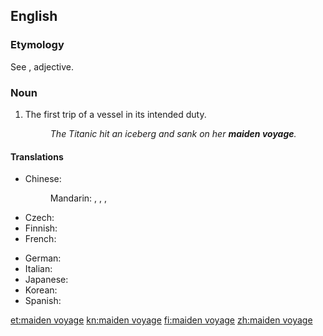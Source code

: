 ==English==

===Etymology===
See {{m|en|maiden}}, adjective.

===Noun===
{{en-noun}}

# {{lb|en|nautical}} The first trip of a vessel in its intended duty.
#: ''The Titanic hit an iceberg and sank on her '''maiden voyage'''.''

====Translations====
{{trans-top|first trip of a vessel}}
* Chinese:
*: Mandarin: {{t|cmn|初航|tr=chūháng}}, {{t+|cmn|處女航}}, {{t+|cmn|处女航|tr=chǔnǚháng}}, {{t|cmn|首航|tr=shǒuháng}}
* Czech: {{t|cs|panenská plavba|f}}
* Finnish: {{t+|fi|neitsytmatka}}
* French: {{t-needed|fr}}
{{trans-mid}}
* German: {{t+|de|Jungfernfahrt|f}}
* Italian: {{t|it|viaggio inaugurale|m}}
* Japanese: {{t-needed|ja}}
* Korean: {{t-needed|ko}}
* Spanish: {{t|es|viaje inaugural|m}}
{{trans-bottom}}

[[et:maiden voyage]]
[[kn:maiden voyage]]
[[fi:maiden voyage]]
[[zh:maiden voyage]]